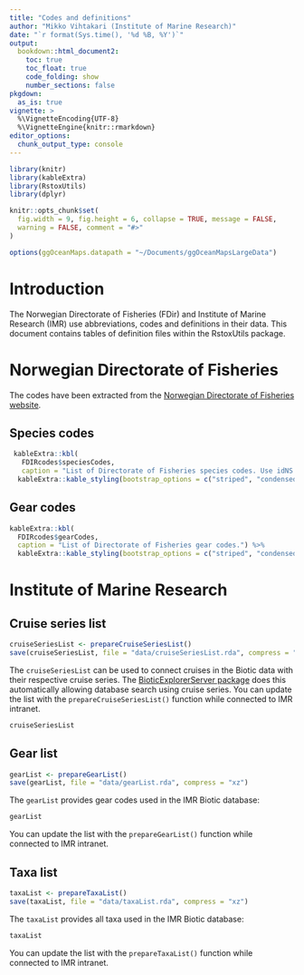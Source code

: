 ```yaml
---
title: "Codes and definitions"
author: "Mikko Vihtakari (Institute of Marine Research)"
date: "`r format(Sys.time(), '%d %B, %Y')`"
output: 
  bookdown::html_document2:
    toc: true
    toc_float: true
    code_folding: show
    number_sections: false
pkgdown:
  as_is: true
vignette: >
  %\VignetteEncoding{UTF-8}
  %\VignetteEngine{knitr::rmarkdown}
editor_options: 
  chunk_output_type: console
---
```


```r
library(knitr)
library(kableExtra)
library(RstoxUtils)
library(dplyr)

knitr::opts_chunk$set(
  fig.width = 9, fig.height = 6, collapse = TRUE, message = FALSE, 
  warning = FALSE, comment = "#>"
)
```

```r
options(ggOceanMaps.datapath = "~/Documents/ggOceanMapsLargeData")
```

# Introduction

The Norwegian Directorate of Fisheries (FDir) and Institute of Marine Research (IMR) use abbreviations, codes and definitions in their data. This document contains tables of definition files within the RstoxUtils package. 

# Norwegian Directorate of Fisheries 

The codes have been extracted from the [Norwegian Directorate of Fisheries website](https://www.fiskeridir.no/Yrkesfiske/Rapportering-ved-landing/Kodeliste).

## Species codes

```r
 kableExtra::kbl(
   FDIRcodes$speciesCodes,
   caption = "List of Directorate of Fisheries species codes. Use idNS or idFAO codes as species argument in the extractLogbook function.") %>%
  kableExtra::kable_styling(bootstrap_options = c("striped", "condensed"))
```

## Gear codes

```r
kableExtra::kbl(
  FDIRcodes$gearCodes, 
  caption = "List of Directorate of Fisheries gear codes.") %>%
  kableExtra::kable_styling(bootstrap_options = c("striped", "condensed"))
```

# Institute of Marine Research

## Cruise series list

```r
cruiseSeriesList <- prepareCruiseSeriesList()
save(cruiseSeriesList, file = "data/cruiseSeriesList.rda", compress = "xz")
```

The `cruiseSeriesList` can be used to connect cruises in the Biotic data with their respective cruise series. The [BioticExplorerServer package](https://github.com/DeepWaterIMR/BioticExplorerServer) does this automatically allowing database search using cruise series. You can update the list with the `prepareCruiseSeriesList()` function while connected to IMR intranet.

```r
cruiseSeriesList
```

## Gear list 

```r
gearList <- prepareGearList()
save(gearList, file = "data/gearList.rda", compress = "xz")
```

The `gearList` provides gear codes used in the IMR Biotic database:

```r
gearList
```

You can update the list with the `prepareGearList()` function while connected to IMR intranet.

## Taxa list

```r
taxaList <- prepareTaxaList()
save(taxaList, file = "data/taxaList.rda", compress = "xz")
```

The `taxaList` provides all taxa used in the IMR Biotic database:

```r
taxaList
```

You can update the list with the `prepareTaxaList()` function while connected to IMR intranet.
